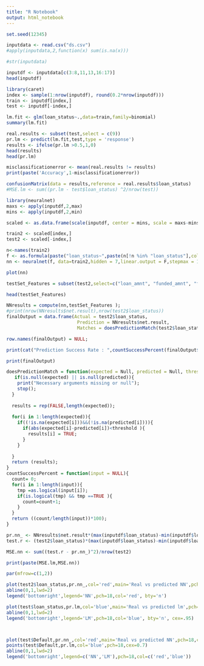 ```yaml
---
title: "R Notebook"
output: html_notebook
---
```



```r
set.seed(12345)

inputdata <- read.csv("ds.csv")
#apply(inputdata,2,function(x) sum(is.na(x)))

#str(inputdata)

inputdf <- inputdata[c(3:8,11,13,16:17)]
head(inputdf)

```

```r
library(caret)
index <- sample(1:nrow(inputdf), round(0.2*nrow(inputdf)))
train <- inputdf[index,]
test <- inputdf[-index,]

lm.fit <- glm(loan_status~.,data=train,family=binomial)
summary(lm.fit)

real.results <- subset(test,select = c(9))
pr.lm <- predict(lm.fit,test,type = 'response')
results <- ifelse(pr.lm >0.5,1,0)
head(results)
head(pr.lm)

misclassificationerror <- mean(real.results != results)
print(paste('Accuracy',1-misclassificationerror))

confusionMatrix(data = results,reference = real.results$loan_status)
#MSE.lm <- sum((pr.lm - test$loan_status) ^2/nrow(test))
```
```r
library(neuralnet)
maxs <- apply(inputdf,2,max)
mins <- apply(inputdf,2,min)

scaled <- as.data.frame(scale(inputdf, center = mins, scale = maxs-mins))

train2 <- scaled[index,]
test2 <- scaled[-index,]

n<-names(train2)
f <- as.formula(paste("loan_status~",paste(n[!n %in% "loan_status"],collapse = "+")))
nn <- neuralnet(f, data=train2,hidden = 7,linear.output = F,stepmax = 1000000)

plot(nn)
```
```r
testSet_Features = subset(test2,select=c("loan_amnt", "funded_amnt", "funded_amnt_inv", "term", "int_rate", "installment", "emp_length", "annual_inc", "application_type"));

head(testSet_Features)
```

```r
NNresults = compute(nn,testSet_Features );
#print(nrow(NNresults$net.result),nrow(test2$loan_status))
finalOutput = data.frame(Actual = test2$loan_status,
                          Prediction = NNresults$net.result,
                          Matches = doesPredictionMatch(test2$loan_status, NNresults$net.result, 0.3));

row.names(finalOutput) = NULL;

print(cat("Prediction Success Rate : ",countSuccessPercent(finalOutput$Matches)));

print(finalOutput)


```

```r
doesPredictionMatch = function(expected = Null, predicted = Null, threshold = 0.3){
   if(is.null(expected) || is.null(predicted)){
    print("Necessary arguments missing or null");
    stop();
  }
  
  results = rep(FALSE,length(expected));
  
  for(i in 1:length(expected)){
    if((!is.na(expected[i]))&&(!is.na(predicted[i]))){  
      if(abs(expected[i]-predicted[i])<threshold ){
        results[i] = TRUE;
      }
    }
      
  }
  return (results);
}
countSuccessPercent = function(input = NULL){
  count= 0;
  for(i in 1:length(input)){
    tmp =as.logical(input[i]); 
    if(is.logical(tmp) && tmp ==TRUE ){
      count=count+1;
    }
  }
  return ((count/length(input))*100);  
}

```

```r

pr.nn_ <- NNresults$net.result*(max(inputdf$loan_status)-min(inputdf$loan_status))+min(inputdf$loan_status)
test.r <- (test2$loan_status)*(max(inputdf$loan_status)-min(inputdf$loan_status))+min(inputdf$loan_status)

MSE.nn <- sum((test.r - pr.nn_)^2)/nrow(test2)

print(paste(MSE.lm,MSE.nn))

```

```r

par(mfrow=c(1,2))

plot(test2$loan_status,pr.nn_,col='red',main='Real vs predicted NN',pch=18,cex=0.7)
abline(0,1,lwd=2)
legend('bottomright',legend='NN',pch=18,col='red', bty='n')

plot(test$loan_status,pr.lm,col='blue',main='Real vs predicted lm',pch=18, cex=0.7)
abline(0,1,lwd=2)
legend('bottomright',legend='LM',pch=18,col='blue', bty='n', cex=.95)



plot(test$Default,pr.nn_,col='red',main='Real vs predicted NN',pch=18,cex=0.7)
points(test$Default,pr.lm,col='blue',pch=18,cex=0.7)
abline(0,1,lwd=2)
legend('bottomright',legend=c('NN','LM'),pch=18,col=c('red','blue'))
```

